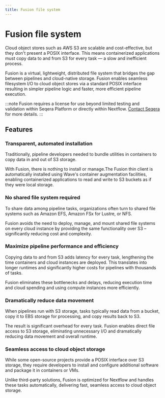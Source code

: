 ```yaml
---
title: Fusion file system
---
```


# Fusion file system

Cloud object stores such as AWS S3 are scalable and cost-effective, but they don't present a POSIX interface.
This means containerized applications must copy data to and from S3 for every task — a slow and inefficient process.

Fusion is a virtual, lightweight, distributed file system that bridges the gap between pipelines and cloud-native
storage. Fusion enables seamless filesystem I/O to cloud object stores via a standard POSIX interface resulting in
simpler pipeline logic and faster, more efficient pipeline execution.

:::note 
Fusion requires a license for use beyond limited testing and validation within Seqera Platform or directly within Nextflow. [Contact Seqera](https://seqera.io/contact-us/) for more details.
:::

## Features

### Transparent, automated installation

Traditionally, pipeline developers needed to bundle utilities in containers to copy data in and out of S3 storage.

With Fusion, there is nothing to install or manage.The Fusion thin client is automatically installed using Wave's container augmentation facilities, enabling containerized applications to read and write to S3 buckets as if they were local storage.

### No shared file system required

To share data among pipeline tasks, organizations often turn to shared file systems such as Amazon EFS, Amazon FSx for Lustre, or NFS.

Fusion avoids the need to deploy, manage, and mount shared file systems on every cloud instance by providing the same functionality over S3 – significantly reducing cost and complexity.

### Maximize pipeline performance and efficiency

Copying data to and from S3 adds latency for every task, lengthening the time containers and cloud instances are deployed. This translates into longer runtimes and significantly higher costs for pipelines with thousands of tasks.

Fusion eliminates these bottlenecks and delays, reducing execution time and cloud spending and using compute instances more efficiently.

### Dramatically reduce data movement

When pipelines run with S3 storage, tasks typically read data from a bucket, copy it to EBS storage for processing, and copy results back to S3.

The result is significant overhead for every task. Fusion enables direct file access to S3 storage, eliminating unnecessary I/O and dramatically reducing data movement and overall runtime.

### Seamless access to cloud object storage

While some open-source projects provide a POSIX interface over S3 storage, they require developers to install and configure additional software and package it in containers or VMs.

Unlike third-party solutions, Fusion is optimized for Nextflow and handles these tasks automatically, delivering fast, seamless access to cloud object storage.
